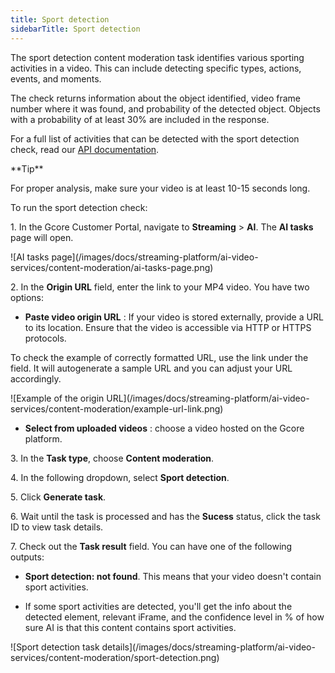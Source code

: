 ---
title: Sport detection
sidebarTitle: Sport detection
---

The sport detection content moderation task identifies various sporting activities in a video. This can include detecting specific types, actions, events, and moments. 

The check returns information about the object identified, video frame number where it was found, and probability of the detected object. Objects with a probability of at least 30% are included in the response. 

For a full list of activities that can be detected with the sport detection check, read our [API documentation](https://api.gcore.com/docs/streaming?_gl=1*1rw278g*_gcl_au*MTM0OTcwMzMxMC4xNzE3MTQ0ODk3*_ga*OTkwMzM5NjM4LjE3MDkxMDg3OTU.*_ga_Y79HRL8RPR*MTcyMTI4NzExMi4xMjIuMS4xNzIxMjg3MjMzLjYwLjAuMA..#tag/AI/operation/post_ai_contentmoderation_sport). 

<Tip>
**Tip**

For proper analysis, make sure your video is at least 10-15 seconds long.
</Tip>

To run the sport detection check: 

1\. In the Gcore Customer Portal, navigate to **Streaming** > **AI**. The **AI tasks** page will open.


<Frame>![AI tasks page](/images/docs/streaming-platform/ai-video-services/content-moderation/ai-tasks-page.png)</Frame>



2\. In the **Origin URL** field, enter the link to your MP4 video. You have two options: 

  * **Paste video origin URL** : If your video is stored externally, provide a URL to its location. Ensure that the video is accessible via HTTP or HTTPS protocols. 

To check the example of correctly formatted URL, use the link under the field. It will autogenerate a sample URL and you can adjust your URL accordingly. 


<Frame>![Example of the origin URL](/images/docs/streaming-platform/ai-video-services/content-moderation/example-url-link.png)</Frame>


  * **Select from uploaded videos** : choose a video hosted on the Gcore platform.




3\. In the **Task type**, choose **Content moderation**. 

4\. In the following dropdown, select **Sport detection**. 

5\. Click **Generate task**.

6\. Wait until the task is processed and has the **Sucess** status, click the task ID to view task details. 

7\. Check out the **Task result** field. You can have one of the following outputs: 

  * **Sport detection: not found**. This means that your video doesn't contain sport activities. 

  * If some sport activities are detected, you'll get the info about the detected element, relevant iFrame, and the confidence level in % of how sure AI is that this content contains sport activities.



<Frame>![Sport detection task details](/images/docs/streaming-platform/ai-video-services/content-moderation/sport-detection.png)</Frame>